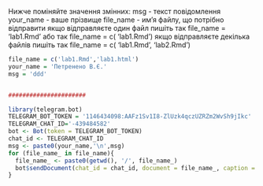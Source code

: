  Нижче поміняйте значення змінних:
 msg - текст повідомлення
 your_name - ваше прізвище
 file_name - им'я файлу, що потрібно відправити
 якщо відправляєте один файл пишіть так  file_name = 'lab1.Rmd'
 або так file_name = с( 'lab1.Rmd')
 якщо відправляєте декілька файлів пишіть так file_name = с( 'lab1.Rmd', 'lab2.Rmd') 
 
```{r}
file_name = c('lab1.Rmd','lab1.html')
your_name = 'Петренено В.Є.'
msg = 'ddd'


######################

library(telegram.bot)
TELEGRAM_BOT_TOKEN = '1146434098:AAFz1Sv1I8-ZlUzk4qczUZRZm2WvSh9jIkc'
TELEGRAM_CHAT_ID='-439484582'
bot <- Bot(token = TELEGRAM_BOT_TOKEN)
chat_id <- TELEGRAM_CHAT_ID 
msg <- paste0(your_name,'\n',msg)
for (file_name_ in file_name){
  file_name_ <- paste0(getwd(), '/', file_name_)
  bot$sendDocument(chat_id = chat_id, document = file_name_, caption = msg )
}

```

